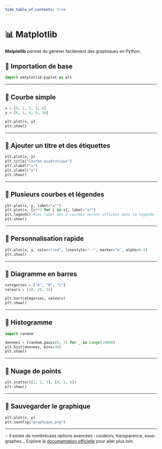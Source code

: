 ```yaml
---
hide_table_of_contents: true
---
```


# 📊 Matplotlib

**Matplotlib** permet de générer facilement des graphiques en Python.

## 🔹 Importation de base

```python
import matplotlib.pyplot as plt
```

---

## 🔹 Courbe simple

```python
x = [0, 1, 2, 3, 4]
y = [0, 1, 4, 9, 16]

plt.plot(x, y)
plt.show()
```

---

## 🔹 Ajouter un titre et des étiquettes

```python
plt.plot(x, y)
plt.title("Courbe quadratique")
plt.xlabel("x")
plt.ylabel("y")
plt.show()
```

---

## 🔹 Plusieurs courbes et légendes

```python
plt.plot(x, y, label="x²")
plt.plot(x, [i**3 for i in x], label="x³")
plt.legend() #les label des 2 courbes seront affichés dans la légende
plt.show()
```

---

## 🔹 Personnalisation rapide

```python
plt.plot(x, y, color="red", linestyle="--", marker="o", alpha=0.5)
plt.show()
```

---

## 🔹 Diagramme en barres

```python
categories = ["A", "B", "C"]
valeurs = [10, 20, 15]

plt.bar(categories, valeurs)
plt.show()
```

---

## 🔹 Histogramme

```python
import random

donnees = [random.gauss(0, 1) for _ in range(1000)]
plt.hist(donnees, bins=30)
plt.show()
```

---

## 🔹 Nuage de points

```python
plt.scatter([1, 2, 3], [4, 5, 6])
plt.show()
```

---

## 🔹 Sauvegarder le graphique

```python
plt.plot(x, y)
plt.savefig("graphique.png")
```

---

💡 Il existe de nombreuses options avancées : couleurs, transparence, sous-graphes… Explore la [documentation officielle](https://matplotlib.org/stable/gallery/index.html) pour aller plus loin.